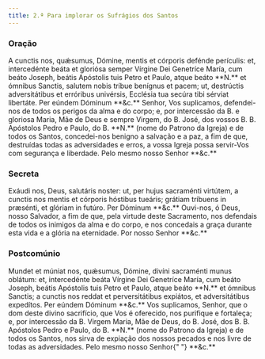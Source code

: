 ```yaml
---
title: 2.ª Para implorar os Sufrágios dos Santos
---
```


### Oração

<div class="grid grid-cols-2 gap-5">
  <span class="text-justify">
    A cunctis nos, quǽsumus, Dómine, mentis et córporis defénde perículis: et,
    intercedénte beáta et gloriósa semper Vírgine Dei Genetríce María, cum beáto
    Joseph, beátis Apóstolis tuis Petro et Paulo, atque beáto **N.** et ómnibus
    Sanctis, salutem nobis tríbue benígnus et pacem; ut, destrúctis
    adversitátibus et erróribus univérsis, Ecclésia tua secúra tibi sérviat
    libertáte. Per eúndem Dóminum **&c.**
  </span>
  <span class="text-justify">
    Senhor, Vos suplicamos, defendei-nos de todos os perigos da alma e do corpo;
    e, por intercessão da B. e gloriosa Maria, Mãe de Deus e sempre Virgem, do
    B. José, dos vossos B. B. Apóstolos Pedro e Paulo, do B. **N.** (nome do
    Patrono da Igreja) e de todos os Santos, concedei-nos benigno a salvação e a
    paz, a fim de que, destruídas todas as adversidades e erros, a vossa Igreja
    possa servir-Vos com segurança e liberdade. Pelo mesmo nosso Senhor **&c.**
  </span>
</div>

### Secreta

<div class="grid grid-cols-2 gap-5">
  <span class="text-justify">
    Exáudi nos, Deus, salutáris noster: ut, per hujus sacraménti virtútem, a
    cunctis nos mentis et córporis hóstibus tueáris; grátiam tríbuens in
    præsénti, et glóriam in futúro. Per Dóminum **&c.**
  </span>
  <span class="text-justify">
    Ouvi-nos, ó Deus, nosso Salvador, a fim de que, pela virtude deste
    Sacramento, nos defendais de todos os inimigos da alma e do corpo, e nos
    concedais a graça durante esta vida e a glória na eternidade. Por nosso
    Senhor **&c.**
  </span>
</div>

### Postcomúnio

<div class="grid grid-cols-2 gap-5">
  <span class="text-justify">
    Mundet et múniat nos, quǽsumus, Dómine, divíni sacraménti munus oblátum: et,
    intercedénte beáta Vírgine Dei Genetríce María, cum beáto Joseph, beátis
    Apóstolis tuis Petro et Paulo, atque beáto **N.** et ómnibus Sanctis; a
    cunctis nos reddat et perversitátibus expiátos, et adversitátibus expedítos.
    Per eúndem Dóminum **&c.**
  </span>
  <span class="text-justify">
    Vos suplicamos, Senhor, que o dom deste divino sacrifício, que Vos é
    oferecido, nos purifique e fortaleça; e, por intercessão da B. Virgem Maria,
    Mãe de Deus, do B. José, dos B. B. Apóstolos Pedro e Paulo, do B. **N.**
    (nome do Patrono da Igreja) e de todos os Santos, nos sirva de expiação dos
    nossos pecados e nos livre de todas as adversidades. Pelo mesmo nosso Senhor{" "}
    **&c.**
  </span>
</div>
